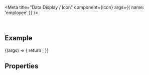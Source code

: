 
<Meta
  title="Data Display / Icon"
  component={Icon}
  args={{
    name: 'employee'
  }}
/>

<DocsHeader />

<br />

## Example

<Canvas>
  <Story name="Default">
    {(args) => {
      return <Icon {...args} />;
    }}
  </Story>
</Canvas>

## Properties

<ArgsTable story="." />

<Footer />
